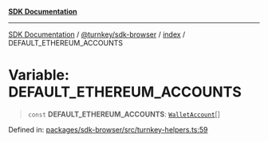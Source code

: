 [**SDK Documentation**](../../../../README.mdx)

***

[SDK Documentation](../../../../packages.mdx) / [@turnkey/sdk-browser](../../README.mdx) / [index](../README.mdx) / DEFAULT\_ETHEREUM\_ACCOUNTS

# Variable: DEFAULT\_ETHEREUM\_ACCOUNTS

> `const` **DEFAULT\_ETHEREUM\_ACCOUNTS**: [`WalletAccount`](../interfaces/WalletAccount.mdx)[]

Defined in: [packages/sdk-browser/src/turnkey-helpers.ts:59](https://github.com/tkhq/sdk/blob/078f5423e923fbd1d7fd39440402d7f01d09c3d0/packages/sdk-browser/src/turnkey-helpers.ts#L59)
